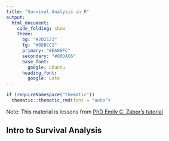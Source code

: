 ```yaml
---
title: "Survival Analysis in R"
output: 
  html_document:
    code_folding: show
    theme:
      bg: "#202123"
      fg: "#B8BCC2"
      primary: "#EA80FC"
      secondary: "#00DAC6"
      base_font:
        google: Ubuntu
      heading_font:
        google: Lato
---
```


```r
if (requireNamespace("thematic")) 
  thematic::thematic_rmd(font = "auto")
```

Note:
  This material is lessons from [PhD Emily C. Zabor's tutorial](https://www.emilyzabor.com/tutorials/survival_analysis_in_r_tutorial.html)



## Intro to Survival Analysis




























